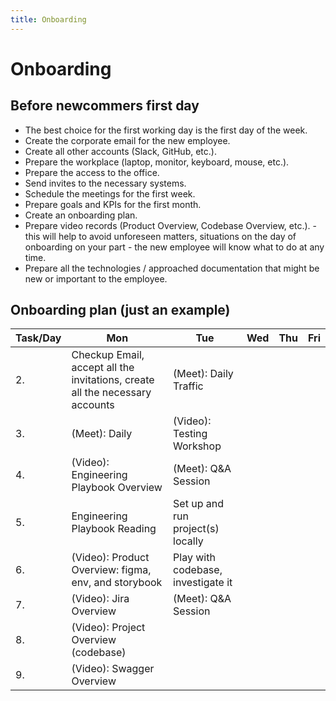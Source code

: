 ```yaml
---
title: Onboarding
---
```


# Onboarding

## Before newcommers first day

- The best choice for the first working day is the first day of the week.
- Create the corporate email for the new employee.
- Create all other accounts (Slack, GitHub, etc.).
- Prepare the workplace (laptop, monitor, keyboard, mouse, etc.).
- Prepare the access to the office.
- Send invites to the necessary systems.
- Schedule the meetings for the first week.
- Prepare goals and KPIs for the first month.
- Create an onboarding plan.
- Prepare video records (Product Overview, Codebase Overview, etc.). - this
 will help to avoid unforeseen matters, situations on the day of onboarding 
 on your part - the new employee will know what to do at any time.
- Prepare all the technologies / approached documentation that might be new or important to the employee.

## Onboarding plan (just an example)

| Task/Day | Mon                                                                          | Tue                                | Wed | Thu | Fri |
| -------- | ---------------------------------------------------------------------------- | ---------------------------------- | --- | --- | --- |
| 2.       | Checkup Email, accept all the invitations, create all the necessary accounts | (Meet): Daily Traffic              |     |     |     |
| 3.       | (Meet): Daily                                                                | (Video): Testing Workshop          |     |     |     |
| 4.       | (Video): Engineering Playbook Overview                                       | (Meet): Q&A Session                |     |     |     |
| 5.       | Engineering Playbook Reading                                                 | Set up and run project(s) locally  |     |     |     |
| 6.       | (Video): Product Overview: figma, env, and storybook                         | Play with codebase, investigate it |     |     |     |
| 7.       | (Video): Jira Overview                                                       | (Meet): Q&A Session                |     |     |     |
| 8.       | (Video): Project Overview (codebase)                                         |                                    |     |     |     |
| 9.       | (Video): Swagger Overview                                                    |                                    |     |     |     |